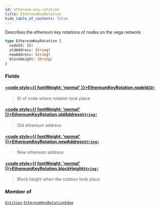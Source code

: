 ```yaml
---
id: ethereum-key-rotation
title: EthereumKeyRotation
hide_table_of_contents: false
---
```








Describes the ethereum key rotations of nodes on the vega network

```graphql
type EthereumKeyRotation {
  nodeId: ID!
  oldAddress: String!
  newAddress: String!
  blockHeight: String!
}
```


### Fields

#### [<code style={{ fontWeight: 'normal' }}>EthereumKeyRotation.<b>nodeId</b></code>](#)<Bullet />[`ID!`](/mainnet/api/graphql/scalars/id) <Badge class="secondary" text="non-null"/> <Badge class="secondary" text="scalar"/>
> ID of node where rotation took place
> 

#### [<code style={{ fontWeight: 'normal' }}>EthereumKeyRotation.<b>oldAddress</b></code>](#)<Bullet />[`String!`](/mainnet/api/graphql/scalars/string) <Badge class="secondary" text="non-null"/> <Badge class="secondary" text="scalar"/>
> Old ethereum address
> 

#### [<code style={{ fontWeight: 'normal' }}>EthereumKeyRotation.<b>newAddress</b></code>](#)<Bullet />[`String!`](/mainnet/api/graphql/scalars/string) <Badge class="secondary" text="non-null"/> <Badge class="secondary" text="scalar"/>
> New ethereum address
> 

#### [<code style={{ fontWeight: 'normal' }}>EthereumKeyRotation.<b>blockHeight</b></code>](#)<Bullet />[`String!`](/mainnet/api/graphql/scalars/string) <Badge class="secondary" text="non-null"/> <Badge class="secondary" text="scalar"/>
> Block height when the rotation took place
> 



### Member of

[`Entities`](/mainnet/api/graphql/objects/entities)  <Badge class="secondary" text="object"/><Bullet />[`EthereumKeyRotationEdge`](/mainnet/api/graphql/objects/ethereum-key-rotation-edge)  <Badge class="secondary" text="object"/>



